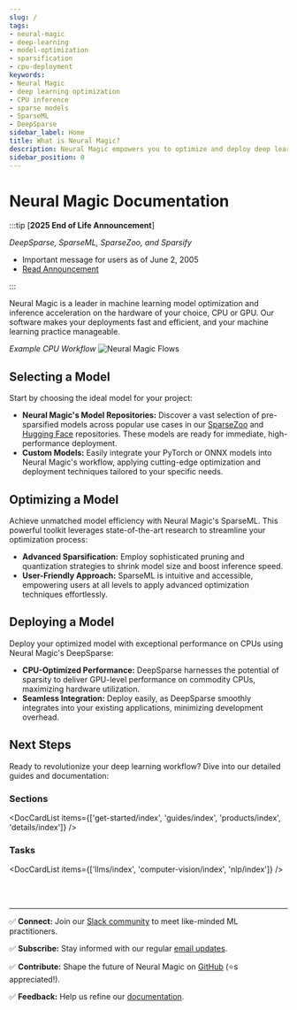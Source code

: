 ```yaml
---
slug: /
tags:
- neural-magic
- deep-learning
- model-optimization
- sparsification
- cpu-deployment
keywords:
- Neural Magic
- deep learning optimization
- CPU inference
- sparse models
- SparseML
- DeepSparse
sidebar_label: Home
title: What is Neural Magic?
description: Neural Magic empowers you to optimize and deploy deep learning models on CPUs with GPU-class performance. Unlock efficiency, accessibility, and cost savings with our software solutions.
sidebar_position: 0
---
```


# Neural Magic Documentation

:::tip [**2025 End of Life Announcement**]

_DeepSparse, SparseML, SparseZoo, and Sparsify_

- Important message for users as of June 2, 2005
- [Read Announcement](https://github.com/neuralmagic/deepsparse/blob/main/README.md)

:::

Neural Magic is a leader in machine learning model optimization and inference acceleration on the hardware of your choice, CPU or GPU. Our software makes your deployments fast and efficient, and your machine learning practice manageable. 

_Example CPU Workflow_
![Neural Magic Flows](/img/nm-flows.png)


## Selecting a Model

Start by choosing the ideal model for your project:

- <b>Neural Magic's Model Repositories:</b> Discover a vast selection of pre-sparsified models across popular use cases in our [SparseZoo](https://sparsezoo.neuralmagic.com/) and [Hugging Face](https://huggingface.co/neuralmagic) repositories. These models are ready for immediate, high-performance deployment.
- <b>Custom Models:</b> Easily integrate your PyTorch or ONNX models into Neural Magic's workflow, applying cutting-edge optimization and deployment techniques tailored to your specific needs.

## Optimizing a Model

Achieve unmatched model efficiency with Neural Magic's SparseML. This powerful toolkit leverages state-of-the-art research to streamline your optimization process:

- <b>Advanced Sparsification:</b> Employ sophisticated pruning and quantization strategies to shrink model size and boost inference speed.
- <b>User-Friendly Approach:</b>  SparseML is intuitive and accessible, empowering users at all levels to apply advanced optimization techniques effortlessly.


## Deploying a Model

Deploy your optimized model with exceptional performance on CPUs using Neural Magic's DeepSparse:

- <b>CPU-Optimized Performance:</b> DeepSparse harnesses the potential of sparsity to deliver GPU-level performance on commodity CPUs, maximizing hardware utilization.
- <b>Seamless Integration:</b> Deploy easily, as DeepSparse smoothly integrates into your existing applications, minimizing development overhead.

## Next Steps

Ready to revolutionize your deep learning workflow? Dive into our detailed guides and documentation:

### Sections

<DocCardList items={['get-started/index', 'guides/index', 'products/index', 'details/index']} />

### Tasks

<DocCardList items={['llms/index', 'computer-vision/index', 'nlp/index']} />

<br></br>

---

✅ <b>Connect:</b> Join our [Slack community](https://join.slack.com/t/discuss-neuralmagic/shared_invite/zt-2gbar46r6-2Tu~SS5iQdHgczAKlQ2jJA) to meet like-minded ML practitioners.

✅ <b>Subscribe:</b> Stay informed with our regular [email updates](https://neuralmagic.com/deep-sparse-community/#subscribe).

✅ <b>Contribute:</b> Shape the future of Neural Magic on [GitHub](https://github.com/neuralmagic) (⭐s appreciated!).

✅ <b>Feedback:</b> Help us refine our [documentation](https://github.com/neuralmagic/docs).
